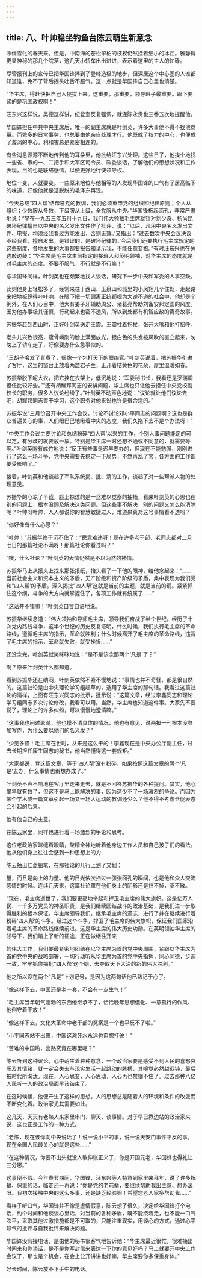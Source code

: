 ```yaml
---
---
---
```

title: 八、叶帅稳坐钓鱼台陈云萌生新意念
---



冷俏雪化的春天来。但是，中南海的苍松翠柏的枝杈仍然挂着细小的冰茬。雅静得更显神秘的那几个院落，这几天小轿车出出进进，表示着这里的主人的忙碌。

尽管报刊上的宣传已把华国锋捧到了登峰造极的地步，但深居这个中心圈的人谁都知道谁，免不了背后摇头吐舌不服气。这一点就是华国锋自己心里也清楚。

“华主席，得赶快把自己人提拔上来。这重要，那重要，领导班子最重要。眼下要紧的是巩固政权啊！”

汪东兴这样说，吴德这样讲，纪登奎反复强调，就连陈永贵也三番五次地提醒他。

华国锋担任中共中央主席后，唯一的副主席就是叶剑英，许多大事他不得不找他商量。而繁多的日常事务，也总要由他亲自处理才行。他既成了权力的中心，也便成了漩涡的中心。利和害总是紧密相连的。

有些消息源源不断地传到他的耳朵里，他批给汪东兴处理。这些日子，他挨个地找一些省、市的一、二把手和大军区司令员、政委谈话，了解他们的思想状况和工作表现，目的也是联络感情，以便更好地行使领导权。

地位一变，人就要变。一些原来地位与他相等的人发现华国锋的口气有了居高临下的味道，好像他就是活脱脱的毛泽东再现。

“今天总结“四人帮’结帮篡党的教训，我们必须重申党的组织和纪律原则；个人从组织；少数服从多数，下级服从上级，全党服从中央。”华国锋板起面孔，非常严肃地说：“早在一九五三年五月十九日，我们伟大领袖毛主席就针对刘少奇、杨尚昆破坏纪律擅自以中央的名义发出文件作了批评，说：“以后，凡用中央名义发出文件、电报，均须经我看过方能发出，否则无效。’又指出：“过去数次中央会议决议不经我看，擅自发出，是错误的，是破坏纪律的。’今后我们还要执行毛主席规定的这些制度，各地发生的大事都要报告和请示我，不能任意变格。”有时汪东兴也在旁边敲边鼓：“华主席是毛主席生前指定的接班人和英明领袖，对华主席的态度就是对毛主席的态度。不要不服气，不行就是不行嘛！”

与华国锋同样，叶剑英也在频繁地找人谈话，研究下一步中央和军委的人事空缺。

此刻他身上轻松多了，经常来往于西山、玉泉山和城里的小凤翔几个住处，走起路来把地板踩得咔咔响，在眼下把一切偏离正统都视为大逆不道的社会中，他却是个例外，在人们心目中，他大有姜子牙辅助周公、诸葛亮帮助刘备安邦定国的风度。因为他办事极其谨慎，行动起来也密不透风，所以到处都有机智应敌的离奇故事。

苏振华赶到西山时，正好叶剑英送走王震。王震柱着拐杖，张开大嘴和他打招呼。

老头儿兴致很高，瘦骨嶙刚的脸上满面放光，银白色的头发被风吹的直立起来，匆匆上了轿车走了，好像要办什么急事似的。

“王胡子唤发了青春了，很像一个包打天下的联络官。”叶剑英说着，把苏振华引进了客厅，这里的窗台上放着两盆君子兰，正开着桔黄色的花朵，屋里温暖如春。

苏振华脱下呢大衣，把它挂在衣架上，低沉地说：“军委秘书长，我看还是罗瑞卿担任比较好些。”“还有胡耀邦同志的安排问题，华主席也只让他去担任中央党校副校长的职务，很多人议论纷纷了。”叶剑英不动声色地说：“议论就让他们议论去吧，胡耀邦同志善于学习，这个职务对他来说也许是很合适的。”

苏振华说“三月份召开中央工作会议，讨论不讨论邓小平同志的问题啊？这也是群众普遍关心的事，人们眼巴巴地瞅着中央的态度，我们久拖下去不是个办法呀！”

“中央工作会议主要讨论和总结粉碎“四人帮’以来的工作，个别人事问题能定的可以定，有分歧的就要放一放。特别是华主席一时还想不通或不同意的，就需要等啊。”叶剑英胸有成竹地说：“反正有些事是迟早要办的，但现在不能勉强，刚刚进行了这么一场斗争，党中央需要先稳定一下局势，不然再乱了套，各方面的工作都要受影响了。”

接着，叶剑英和他谈起了军队系统揭、批、清的工作，谈起了对一些帮派人物的处理意见。

苏振华的心凉了半截，脸上掠过的是一丝难以觉察的抽搐，看来叶剑英的心思也在别的问题上，根本没顾及解决这类问题。但这些事不解决，别的问题又怎么能消除呢？叶帅呀叶帅，人人都说你的智慧敏捷过人，难道果真对这号事情看不透吗？

“你好像有什么心思？”

“叶帅！”苏振华终于沉不住了：“民意难违呀！现在许多老干部、老同志都对二月七日的那篇社论不满呀！那篇社论你看过吗？”

“噢，什么社论？”叶剑英的表情仍然是不以为然的神情。

苏振华马上从报夹上找来那张报纸，抬头看了一下他的眼神，给他念起来：“……当前社会主义和资本主义的矛盾，无产阶级和资产阶级的矛盾，集中表现为我们党和“四人帮’的矛盾。深入揭批“四人帮’这就是当前的主题，就是当前的纲。紧紧抓住这个纲，斗争的大方向就掌握住了，各项工作就有统属了……”

“这话并不错嘛！”叶剑英自言自语地说。

苏振华继续念道：“伟大领袖和导师毛主席，领导我们奋战了半个世纪，经历了十次党内路线斗争，这半个世纪的历史反复证明，什么时候，我们执行毛主席的革命路线，遵循毛主席的指示，革命就胜利；什么时候离开了毛主席的革命路线，违背了毛主席的指示，革命就失败，就受挫折……”

还没念完，叶剑英就笑咪咪地说：“是不是该念那两个‘凡是’了？”

啊？原来叶剑英什么都知道。

看到苏振华还在纳闷，叶剑英依然不紧不慢地说：“事情也并不奇怪，都是很自然的。这篇社论是由中央理论学习组起草的，选用了华主席的那句话。我看过这篇社论的清样，上面有汪东兴同志的批示，批示说：“这篇文章，经过李鑫同志和理论学习组同志多次讨论修改，我看可以用。当然，华主席也知道这件事。大家先不要说了，理论上的许多纠纷，可以慢慢地澄清嘛。”

“这事我也问过耿飚，他也摸不清具体的情况，他也有意见，说两报一刊根本没参加写作，为什么要以他们的名义发？”

“少见多怪！毛主席在世时，从来是这么干的！李鑫现在是中央办公厅副主任，过去长期担任康生同志的秘书，他当然懂得这一套规矩。”

“大家都说，登这篇文章，等于‘四人帮’没有粉碎，如果按照这篇文章的两个‘凡是’去办，什么事情也甭想办成了。”

叶剑英不声不响地在客厅里走来走去，就是不回答苏振华的各种提问。其实，他心里早就有数了，但这不是马上能解决的事，因为这少不了一场激烈的争论。而因为某个学术或一篇文章引起一场又一场大运动的教训还少么？他不得不考虑仓促表态会引起的后果。

他有他自己的主意。

在陈云家里，同样也进行着一场激烈的争论和思考。

这位老政治家眯缝着眼睛，聚精全神地听着他身边工作人员和自己孩子们的看法。他从他们身上往往会感到一种思想上的力

陈云抽出红蓝铅笔，在那社论的几行上划了又划；

量，而且是向上的力量。他的目光依次扫过一张张面孔的瞬间，也是他和众人交流感情的时候。连续几天来，这篇社论罩在他们身上的阴影还是扫不掉，驱不散。

“现在，毛主席逝世了，我们要更高地举起和捍卫毛主席的伟大旗帜。这是亿万人民、一千多万党员的神圣职责，是我们继续团结战斗的政治基础，是我们进一步取得胜利的根本保证。华主席领导我们，继承毛主席的遗志，进行了并在继续进行着粉碎‘四人帮’的斗争。经过这个斗争，捍卫了毛主席的伟大旗帜，保证我们国家沿着毛主席的革命路线继续前进。这是华主席的伟大历史功勋。在英明领袖华主席的领导下，我们踏上了新的征途，正在做继往开来

的伟大工作，我们要最紧密地团结在以华主席为首的党中央周围，紧跟以华主席为首的党中央的战略部署，一切行动听从华主席为首的党中央指挥，同心同德，步调一致，牢牢抓住揭批“四人帮’这个纲，去夺取天下大治的新的伟大胜利。”

他之所以没在两个“凡是”上划记号，是因为这两句话他已熟记于心了。

“像这样下去，中国还是老一套，不会有一点生气！”

“毛主席当年朝气蓬勃的东西他继承不了，恰恰晚年思想僵化、一意孤行的作风、他倒守着不放！”

“像这样下去，文化大革命中老干部的冤案是一个也平反不了啦。”

“小平同志站不出来，中国这滩死水永远也甭想打破！”

“苦难的中国哟，出路究竟在哪里呢？”

陈云听到这种议论，心中萌生着种种意念，一个政治家要是感受不到人民的喜怒哀乐及其情绪，就一定会失去与现实生活一起跳动的脉搏，其嗅觉必然越迟钝，最后被时代所淘汰。现在，人心思变，人心思动，人心再也禁锢不住了。过去那种八亿人民听一人的政治局面早该结束了。

在这时候候，他便产生了这样的思想。人的思想总是随着人的环境和条件的改变而不断变化着。政治家尤其需要如此。

这几天，天天有老熟人来家里串门、聊天、谈事情。对于早已靠边站的政治家来说，这也正是工作的一种方式。

“老陈，现在该你向中央说话了！说一说小平的事，说一说天安门事件平反的事，现在全国人民最关心的就是这些……”

“在这种情况，你要不出头就没人敢伸张正义了，你是开国元老，华国蜂也得礼让三分哪。”

这事倒不假。今年春节期间，华国锋、汪东兴等人特意到家里来拜年，说了许多祝福、保重的话，临走还一再说：“你是党的老前辈，要继续帮助我出主意、想办法呀。我初次接触中央的这么多事，还是缺乏经验啊！希望您老人家多帮助我……”

看样子听口气，华国锋并不像是虚情假意，陈云想了很久，决定给华国锋打个电话，约个时间和他谈谈心里话，对当前的各种矛盾，既不能绕着走，也不能一口气吹平，采取其他过激措施都是不可取的，只能注重现实，用谈心的方式，通过心平静气的批评与自我批评来解决问题。

华国锋没有接电话，是由他的秘书很客气地告诉他：“华主席最近很忙，很难抽出时间来和你谈话，是不是你写封信来表达一下你的意见好吗？马上就要开中央工作会议了，那也是个机会，在会上公开讲讲也好嘛。华主席要你多保重身体。”

好长时间，陈云放不下手中的电话。